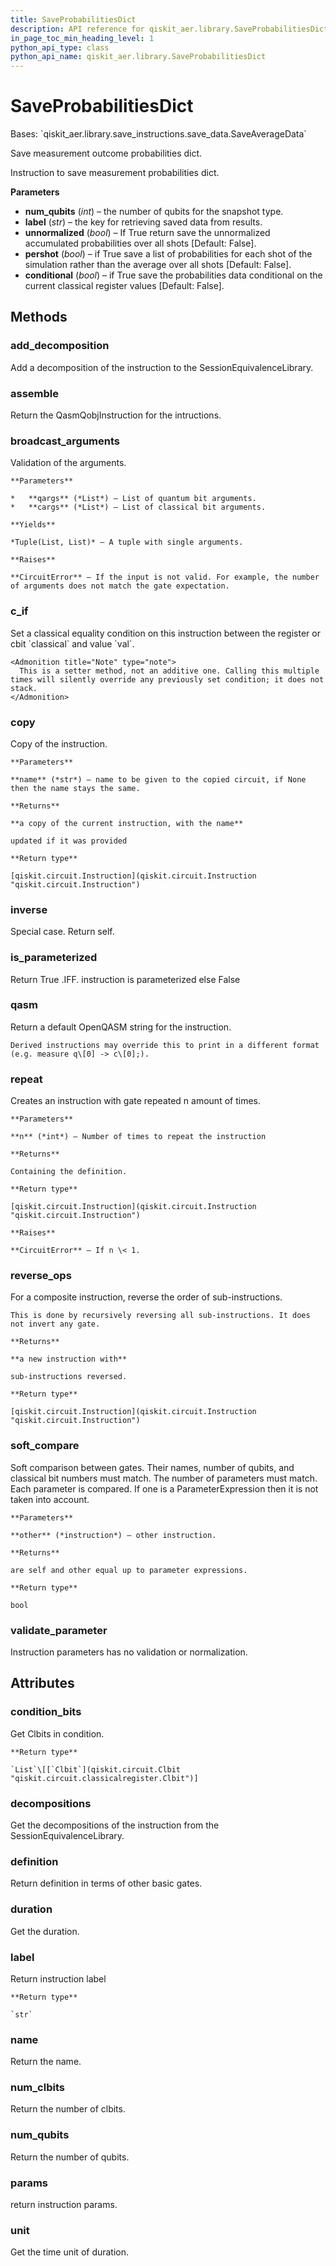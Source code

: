 ```yaml
---
title: SaveProbabilitiesDict
description: API reference for qiskit_aer.library.SaveProbabilitiesDict
in_page_toc_min_heading_level: 1
python_api_type: class
python_api_name: qiskit_aer.library.SaveProbabilitiesDict
---
```


# SaveProbabilitiesDict

<Class id="qiskit_aer.library.SaveProbabilitiesDict" isDedicatedPage={true} github="https://github.com/qiskit/qiskit-aer/tree/stable/0.11/qiskit_aer/library/save_instructions/save_probabilities.py" signature="SaveProbabilitiesDict(num_qubits, label='probabilities_dict', unnormalized=False, pershot=False, conditional=False)" modifiers="class">
  Bases: `qiskit_aer.library.save_instructions.save_data.SaveAverageData`

  Save measurement outcome probabilities dict.

  Instruction to save measurement probabilities dict.

  **Parameters**

  *   **num\_qubits** (*int*) – the number of qubits for the snapshot type.
  *   **label** (*str*) – the key for retrieving saved data from results.
  *   **unnormalized** (*bool*) – If True return save the unnormalized accumulated probabilities over all shots \[Default: False].
  *   **pershot** (*bool*) – if True save a list of probabilities for each shot of the simulation rather than the average over all shots \[Default: False].
  *   **conditional** (*bool*) – if True save the probabilities data conditional on the current classical register values \[Default: False].

  ## Methods

  <span id="qiskit-aer-library-saveprobabilitiesdict-add-decomposition" />

  ### add\_decomposition

  <Function id="qiskit_aer.library.SaveProbabilitiesDict.add_decomposition" signature="SaveProbabilitiesDict.add_decomposition(decomposition)">
    Add a decomposition of the instruction to the SessionEquivalenceLibrary.
  </Function>

  <span id="qiskit-aer-library-saveprobabilitiesdict-assemble" />

  ### assemble

  <Function id="qiskit_aer.library.SaveProbabilitiesDict.assemble" signature="SaveProbabilitiesDict.assemble()">
    Return the QasmQobjInstruction for the intructions.
  </Function>

  <span id="qiskit-aer-library-saveprobabilitiesdict-broadcast-arguments" />

  ### broadcast\_arguments

  <Function id="qiskit_aer.library.SaveProbabilitiesDict.broadcast_arguments" signature="SaveProbabilitiesDict.broadcast_arguments(qargs, cargs)">
    Validation of the arguments.

    **Parameters**

    *   **qargs** (*List*) – List of quantum bit arguments.
    *   **cargs** (*List*) – List of classical bit arguments.

    **Yields**

    *Tuple(List, List)* – A tuple with single arguments.

    **Raises**

    **CircuitError** – If the input is not valid. For example, the number of arguments does not match the gate expectation.
  </Function>

  <span id="qiskit-aer-library-saveprobabilitiesdict-c-if" />

  ### c\_if

  <Function id="qiskit_aer.library.SaveProbabilitiesDict.c_if" signature="SaveProbabilitiesDict.c_if(classical, val)">
    Set a classical equality condition on this instruction between the register or cbit `classical` and value `val`.

    <Admonition title="Note" type="note">
      This is a setter method, not an additive one. Calling this multiple times will silently override any previously set condition; it does not stack.
    </Admonition>
  </Function>

  <span id="qiskit-aer-library-saveprobabilitiesdict-copy" />

  ### copy

  <Function id="qiskit_aer.library.SaveProbabilitiesDict.copy" signature="SaveProbabilitiesDict.copy(name=None)">
    Copy of the instruction.

    **Parameters**

    **name** (*str*) – name to be given to the copied circuit, if None then the name stays the same.

    **Returns**

    **a copy of the current instruction, with the name**

    updated if it was provided

    **Return type**

    [qiskit.circuit.Instruction](qiskit.circuit.Instruction "qiskit.circuit.Instruction")
  </Function>

  <span id="qiskit-aer-library-saveprobabilitiesdict-inverse" />

  ### inverse

  <Function id="qiskit_aer.library.SaveProbabilitiesDict.inverse" signature="SaveProbabilitiesDict.inverse()">
    Special case. Return self.
  </Function>

  <span id="qiskit-aer-library-saveprobabilitiesdict-is-parameterized" />

  ### is\_parameterized

  <Function id="qiskit_aer.library.SaveProbabilitiesDict.is_parameterized" signature="SaveProbabilitiesDict.is_parameterized()">
    Return True .IFF. instruction is parameterized else False
  </Function>

  <span id="qiskit-aer-library-saveprobabilitiesdict-qasm" />

  ### qasm

  <Function id="qiskit_aer.library.SaveProbabilitiesDict.qasm" signature="SaveProbabilitiesDict.qasm()">
    Return a default OpenQASM string for the instruction.

    Derived instructions may override this to print in a different format (e.g. measure q\[0] -> c\[0];).
  </Function>

  <span id="qiskit-aer-library-saveprobabilitiesdict-repeat" />

  ### repeat

  <Function id="qiskit_aer.library.SaveProbabilitiesDict.repeat" signature="SaveProbabilitiesDict.repeat(n)">
    Creates an instruction with gate repeated n amount of times.

    **Parameters**

    **n** (*int*) – Number of times to repeat the instruction

    **Returns**

    Containing the definition.

    **Return type**

    [qiskit.circuit.Instruction](qiskit.circuit.Instruction "qiskit.circuit.Instruction")

    **Raises**

    **CircuitError** – If n \< 1.
  </Function>

  <span id="qiskit-aer-library-saveprobabilitiesdict-reverse-ops" />

  ### reverse\_ops

  <Function id="qiskit_aer.library.SaveProbabilitiesDict.reverse_ops" signature="SaveProbabilitiesDict.reverse_ops()">
    For a composite instruction, reverse the order of sub-instructions.

    This is done by recursively reversing all sub-instructions. It does not invert any gate.

    **Returns**

    **a new instruction with**

    sub-instructions reversed.

    **Return type**

    [qiskit.circuit.Instruction](qiskit.circuit.Instruction "qiskit.circuit.Instruction")
  </Function>

  <span id="qiskit-aer-library-saveprobabilitiesdict-soft-compare" />

  ### soft\_compare

  <Function id="qiskit_aer.library.SaveProbabilitiesDict.soft_compare" signature="SaveProbabilitiesDict.soft_compare(other)">
    Soft comparison between gates. Their names, number of qubits, and classical bit numbers must match. The number of parameters must match. Each parameter is compared. If one is a ParameterExpression then it is not taken into account.

    **Parameters**

    **other** (*instruction*) – other instruction.

    **Returns**

    are self and other equal up to parameter expressions.

    **Return type**

    bool
  </Function>

  <span id="qiskit-aer-library-saveprobabilitiesdict-validate-parameter" />

  ### validate\_parameter

  <Function id="qiskit_aer.library.SaveProbabilitiesDict.validate_parameter" signature="SaveProbabilitiesDict.validate_parameter(parameter)">
    Instruction parameters has no validation or normalization.
  </Function>

  ## Attributes

  ### condition\_bits

  <Attribute id="qiskit_aer.library.SaveProbabilitiesDict.condition_bits">
    Get Clbits in condition.

    **Return type**

    `List`\[[`Clbit`](qiskit.circuit.Clbit "qiskit.circuit.classicalregister.Clbit")]
  </Attribute>

  ### decompositions

  <Attribute id="qiskit_aer.library.SaveProbabilitiesDict.decompositions">
    Get the decompositions of the instruction from the SessionEquivalenceLibrary.
  </Attribute>

  ### definition

  <Attribute id="qiskit_aer.library.SaveProbabilitiesDict.definition">
    Return definition in terms of other basic gates.
  </Attribute>

  ### duration

  <Attribute id="qiskit_aer.library.SaveProbabilitiesDict.duration">
    Get the duration.
  </Attribute>

  ### label

  <Attribute id="qiskit_aer.library.SaveProbabilitiesDict.label">
    Return instruction label

    **Return type**

    `str`
  </Attribute>

  ### name

  <Attribute id="qiskit_aer.library.SaveProbabilitiesDict.name">
    Return the name.
  </Attribute>

  ### num\_clbits

  <Attribute id="qiskit_aer.library.SaveProbabilitiesDict.num_clbits">
    Return the number of clbits.
  </Attribute>

  ### num\_qubits

  <Attribute id="qiskit_aer.library.SaveProbabilitiesDict.num_qubits">
    Return the number of qubits.
  </Attribute>

  ### params

  <Attribute id="qiskit_aer.library.SaveProbabilitiesDict.params">
    return instruction params.
  </Attribute>

  ### unit

  <Attribute id="qiskit_aer.library.SaveProbabilitiesDict.unit">
    Get the time unit of duration.
  </Attribute>
</Class>

